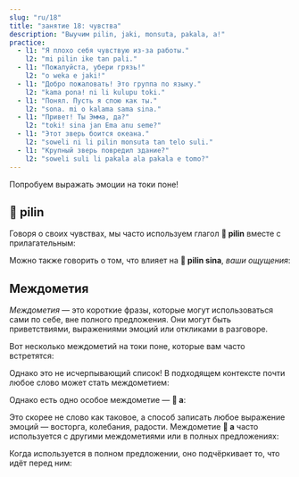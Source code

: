 ```yaml
---
slug: "ru/18"
title: "занятие 18: чувства"
description: "Выучим pilin, jaki, monsuta, pakala, a!"
practice:
  - l1: "Я плохо себя чувствую из-за работы."
    l2: "mi pilin ike tan pali."
  - l1: "Пожалуйста, убери грязь!"
    l2: "o weka e jaki!"
  - l1: "Добро пожаловать! Это группа по языку."
    l2: "kama pona! ni li kulupu toki."
  - l1: "Понял. Пусть я спою как ты."
    l2: "sona. mi o kalama sama sina."
  - l1: "Привет! Ты Эмма, да?"
    l2: "toki! sina jan Ema anu seme?"
  - l1: "Этот зверь боится океана."
    l2: "soweli ni li pilin monsuta tan telo suli."
  - l1: "Крупный зверь повредил здание?"
    l2: "soweli suli li pakala ala pakala e tomo?"
---
```



Попробуем выражать эмоции на токи поне!

<List>
  <Word sl="pilin" m="чувствовать себя, испытывать; сердце" />
  <Word sl="jaki" m="грязный, противный, тухлый" />
  <Word sl="monsuta" m="нечто страшное, страх" />
  <Word sl="pakala" m="ломать, вредить" />
</List>

## 󱥎 pilin

Говоря о своих чувствах, мы часто используем глагол **󱥎 pilin** вместе с прилагательным:

<List>
  <Word sl="pilin pona" m="чувствовать себя хорошо" />
  <Word sl="pilin wawa" m="чувствовать себя сильным" />
  <Sentence sl="mi pilin nasa." m="Я странно себя чувствую." />
  <Sentence sl="sina pilin seme?" m="Как вы себя чувствуете?" />
  <Sentence sl="mi pilin monsuta tan soweli." m="Я боюсь животных." />
</List>

Можно также говорить о том, что влияет на **󱥎 pilin sina**, *ваши ощущения*:

<List>
  <Sentence sl="sina pona e pilin mi." m="Вы улучшаете мои ощущения.<br />Вы поднимаете мне настроение." />
  <Sentence sl="kon li jaki tawa pilin." m="Воздух ощущается противным." />
</List>

## Междометия

*Междометия* — это короткие фразы, которые могут использоваться сами по себе, вне полного предложения. Они могут быть приветствиями, выражениями эмоций или откликами в разговоре.

Вот несколько междометий на токи поне, которые вам часто встретятся:

<List>
  <Word sl="toki!" m="Привет! Поговорим!" />
  <Word sl="pona!" m="Хорошо!" />
  <Word sl="sona." m="Понял. Ясно." />
  <Word sl="wawa!" m="Потрясающе! Круто!" />
  <Word sl="lon." m="Это правда. Действительно." />
  <Word sl="kama pona!" m="Добро пожаловать!" />
</List>

Однако это не исчерпывающий список! В подходящем контексте почти любое слово может стать междометием:

<List>
  <Word sl="pipi!" m="(Аааа!) Паук!" />
</List>

Однако есть одно особое междометие — **󱤀 a**:

<List>
  <Word sl="a" m="а, ээ, ай, ..." />
</List>

Это скорее не слово как таковое, а способ записать любое выражение эмоций — восторга, колебания, радости. Междометие **󱤀 a** часто используется с другими междометиями или в полных предложениях:

<List>
    <Word sl="suwi a!" m="Как мило!" />
    <Word sl="a, ken." m="А, может быть." />
    <Word sp="󱤀&zwnj;󱤀&zwnj;󱤀" sl="a a a!" m="хахаха!" />
</List>

Когда используется в полном предложении, оно подчёркивает то, что идёт перед ним:

<List>
    <Sentence sl="mi sona ala a e ni!" m="Я этого <strong>не знаю</strong>!" />
</List>

<Practice exercises={frontmatter.practice} />
